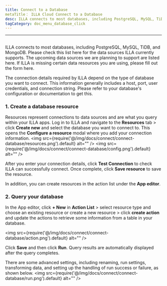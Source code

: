 ```yaml
---
title: Connect to a Database
metaTitle： ILLA Cloud Connect to a Database
desc: ILLA connects to most databases, including PostgreSQL, MySQL, TiDB, and MongoDB
tagCategory: doc_menu_database_click
---
```

---

## <Heading hidden>Connect to a database</Heading>

ILLA connects to most databases, including PostgreSQL, MySQL, TiDB, and MongoDB. Please check this list here for the data sources ILLA currently supports. The upcoming data sources we are planning to support are listed here. If ILLA is missing certain data resources you are using, please fill out the form here.

The connection details required by ILLA depend on the type of database you want to connect. This information generally includes a host, port, user credentials, and connection string. Please refer to your database's configuration or documentation to get this.

### 1. Create a database resource

Resources represent connections to data sources and are what you query within your ILLA apps. Log in to ILLA and navigate to the **Resources** tab > click **Create new** and select the database you want to connect to. This opens the **Configure a resource** modal where you add your connection information.
<img
  src={require('@/img/docs/connect/connect-database/resources.png').default}
  alt=""
/>
<img
  src={require('@/img/docs/connect/connect-database/config.png').default}
  alt=""
/>

After you enter your connection details, click **Test Connection** to check ILLA can successfully connect. Once complete, click **Save resource** to save the resource.

In addition, you can create resources in the action list under the **App editor**.

### 2. Query your database

In the App editor, click **+ New** in **Action List** > select resource type and choose an existing resource or create a new resource > click **create action** and update the actions to retrieve some information from a table in your database.

<img
  src={require('@/img/docs/connect/connect-database/action.png').default}
  alt=""
/>

Click **Save** and then click **Run**. Query results are automatically displayed after the query completes.

There are some advanced settings, including renaming, run settings, transforming data, and setting up the handling of run success or failure, as shown below.
<img
  src={require('@/img/docs/connect/connect-database/run.png').default}
  alt=""
/>
